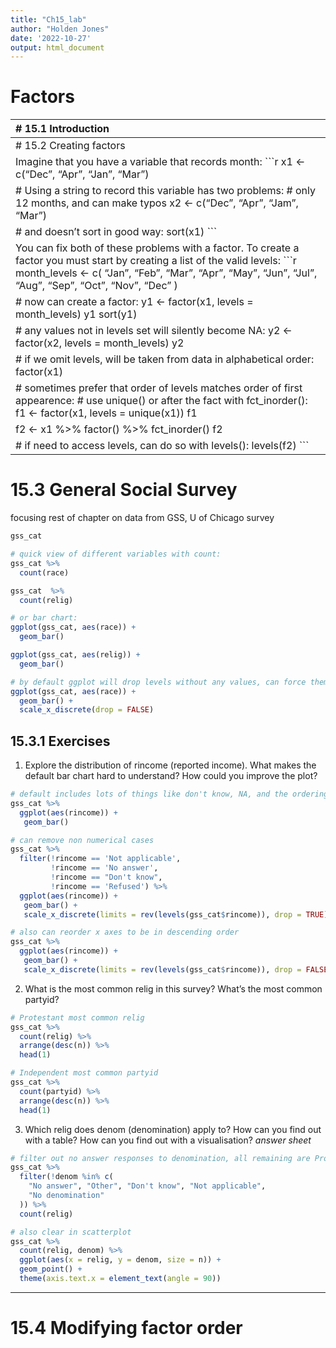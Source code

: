 ```yaml
---
title: "Ch15_lab"
author: "Holden Jones"
date: '2022-10-27'
output: html_document
---
```


# Factors


--------------------------------------------------------------------------------
# 15.1 Introduction

factors used to work with categorical variables, factors easier to work with so
base R automatically converts categorical variables to factors, but not in tidy

## 15.1.1 Prerequisites

use the forcats package
```r
library(tidyverse)
```

## 15.1.2 Learning more

Read Amelia McNamara and Nicholas Horton's paper; Wrangling categorical data in R


--------------------------------------------------------------------------------
# 15.2 Creating factors

Imagine that you have a variable that records month:
```r
x1 <- c("Dec", "Apr", "Jan", "Mar")

# Using a string to record this variable has two problems:
# only 12 months, and can make typos
x2 <- c("Dec", "Apr", "Jam", "Mar")

# and doesn't sort in good way:
sort(x1)
```

You can fix both of these problems with a factor. To create a factor you must 
start by creating a list of the valid levels:
```r
month_levels <- c(
  "Jan", "Feb", "Mar", "Apr", "May", "Jun", 
  "Jul", "Aug", "Sep", "Oct", "Nov", "Dec"
)

# now can create a factor:
y1 <- factor(x1, levels = month_levels)
y1
sort(y1)

# any values not in levels set will silently become NA:
y2 <- factor(x2, levels = month_levels)
y2

# if we omit levels, will be taken from data in alphabetical order:
factor(x1)

# sometimes prefer that order of levels matches order of first appearence:
# use unique() or after the fact with fct_inorder():
f1 <- factor(x1, levels = unique(x1))
f1

f2 <- x1 %>% factor() %>% fct_inorder()
f2

# if need to access levels, can do so with levels():
levels(f2)
```


--------------------------------------------------------------------------------
# 15.3 General Social Survey

focusing rest of chapter on data from GSS, U of Chicago survey
```r
gss_cat

# quick view of different variables with count:
gss_cat %>%
  count(race)

gss_cat  %>%
  count(relig)

# or bar chart:
ggplot(gss_cat, aes(race)) +
  geom_bar()

ggplot(gss_cat, aes(relig)) +
  geom_bar()

# by default ggplot will drop levels without any values, can force them to show:
ggplot(gss_cat, aes(race)) +
  geom_bar() +
  scale_x_discrete(drop = FALSE)
```

## 15.3.1 Exercises

1. Explore the distribution of rincome (reported income). What makes the default 
  bar chart hard to understand? How could you improve the plot?
```r
# default includes lots of things like don't know, NA, and the ordering is off
gss_cat %>%
  ggplot(aes(rincome)) +
   geom_bar()

# can remove non numerical cases
gss_cat %>%
  filter(!rincome == 'Not applicable',
         !rincome == 'No answer',
         !rincome == "Don't know",
         !rincome == 'Refused') %>%
  ggplot(aes(rincome)) +
   geom_bar() +
   scale_x_discrete(limits = rev(levels(gss_cat$rincome)), drop = TRUE)

# also can reorder x axes to be in descending order
gss_cat %>%
  ggplot(aes(rincome)) +
   geom_bar() +
   scale_x_discrete(limits = rev(levels(gss_cat$rincome)), drop = FALSE)
```

2. What is the most common relig in this survey? What’s the most common partyid?
```r
# Protestant most common relig
gss_cat %>%
  count(relig) %>%
  arrange(desc(n)) %>%
  head(1)

# Independent most common partyid
gss_cat %>%
  count(partyid) %>%
  arrange(desc(n)) %>%
  head(1)
```

3. Which relig does denom (denomination) apply to? How can you find out with a 
  table? How can you find out with a visualisation?
*answer sheet*
```r
# filter out no answer responses to denomination, all remaining are Protestant
gss_cat %>%
  filter(!denom %in% c(
    "No answer", "Other", "Don't know", "Not applicable",
    "No denomination"
  )) %>%
  count(relig)

# also clear in scatterplot
gss_cat %>%
  count(relig, denom) %>%
  ggplot(aes(x = relig, y = denom, size = n)) +
  geom_point() +
  theme(axis.text.x = element_text(angle = 90))
```


--------------------------------------------------------------------------------
# 15.4 Modifying factor order




